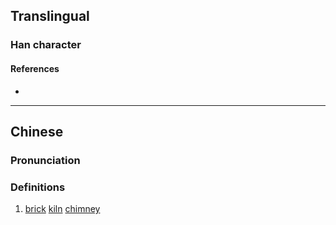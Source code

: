 {{character info}}
==Translingual==

===Han character===
{{Han char|rn=32|rad=土|as=04|sn=7|four=|canj=GHNE|ids=⿰土殳}}

====References====
* {{Han ref|kx=0224.280|dkj=04913|dj=0459.170|hdz=10426.050|uh=5744|ud=22340}}

----

==Chinese==
{{zh-forms}}

===Pronunciation===
{{zh-pron
|m=yì
|c=jik6
|mc=y
|oc=y
|ma=
|cat=n
}}

===Definitions===
{{zh-hanzi}}

# [[brick]] [[kiln]] [[chimney]]